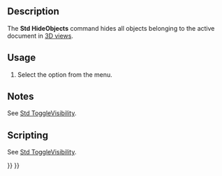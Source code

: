 <languages/>

{{Docnav
|[[Std_ShowObjects|ShowObjects]]
|[[Std_ToggleSelectability|ToggleSelectability]]
|[[Std_View_Menu|Std View Menu]]
|IconL=Std_ShowObjects.svg
|IconR=Std_ToggleSelectability.svg
|IconC=Freecad.svg
}}

{{GuiCommand
|Name=Std HideObjects
|MenuLocation=View → Visibility → Hide all objects
|Workbenches=All
|SeeAlso=[[Std_ToggleVisibility|Std ToggleVisibility]], [[Std_ShowSelection|Std ShowSelection]], [[Std_HideSelection|Std HideSelection]], [[Std_ToggleObjects|Std ToggleObjects]], [[Std_ShowObjects|Std ShowObjects]]
}}

==Description==

The '''Std HideObjects''' command hides all objects belonging to the active document in [[3D_view|3D views]].

==Usage==

# Select the {{MenuCommand|View → Visibility → [[Image:Std_HideObjects.svg|16px]] Hide all objects}} option from the menu.

==Notes==

See [[Std_ToggleVisibility#Notes|Std ToggleVisibility]].

==Scripting==

See [[Std_ToggleVisibility#Scripting|Std ToggleVisibility]].


{{Docnav
|[[Std_ShowObjects|ShowObjects]]
|[[Std_ToggleSelectability|ToggleSelectability]]
|[[Std_View_Menu|Std View Menu]]
|IconL=Std_ShowObjects.svg
|IconR=Std_ToggleSelectability.svg
|IconC=Freecad.svg
}}

{{Std_Base_navi{{#translation:}}}}
{{Userdocnavi{{#translation:}}}}